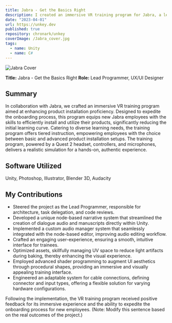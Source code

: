 ```yaml
---
title: Jabra - Get the Basics Right
description: I created an immersive VR training program for Jabra, a leading provider of audio products. The program helps new Jabra employees learn how to install and use their products in a fast and effective way. 
date: "2023-04-01"
url: https://unkey.dev
published: true
repository: chronark/unkey
coverImage: /Jabra_cover.jpg
tags:
  - name: Unity
  - name: C#
---
```



![Jabra Cover](/Jabra_cover.jpg)

**Title:** Jabra - Get the Basics Right
**Role:** Lead Programmer, UX/UI Designer

## Summary
In collaboration with Jabra, we crafted an immersive VR training program aimed at enhancing product installation proficiency. Designed to expedite the onboarding process, this program equips new Jabra employees with the skills to efficiently install and utilize their products, significantly reducing the initial learning curve. Catering to diverse learning needs, the training program offers tiered instruction, empowering employees with the choice between basic and advanced product installation setups. The training program, powered by a Quest 2 headset, controllers, and microphones, delivers a realistic simulation for a hands-on, authentic experience.

## Software Utilized
Unity, Photoshop, Illustrator, Blender 3D, Audacity

## My Contributions
- Steered the project as the Lead Programmer, responsible for architecture, task delegation, and code reviews.
- Developed a unique node-based narrative system that streamlined the creation of dialogue audio and manuscripts directly within Unity.
- Implemented a custom audio manager system that seamlessly integrated with the node-based editor, improving audio editing workflow.
- Crafted an engaging user-experience, ensuring a smooth, intuitive interface for trainees.
- Optimized assets, skillfully managing UV space to reduce light artifacts during baking, thereby enhancing the visual experience.
- Employed advanced shader programming to augment UI aesthetics through procedural shapes, providing an immersive and visually appealing training interface.
- Engineered an adaptable system for cable connections, defining connector and input types, offering a flexible solution for varying hardware configurations.

Following the implementation, the VR training program received positive feedback for its immersive experience and the ability to expedite the onboarding process for new employees. (Note: Modify this sentence based on the real outcomes of the project.)
